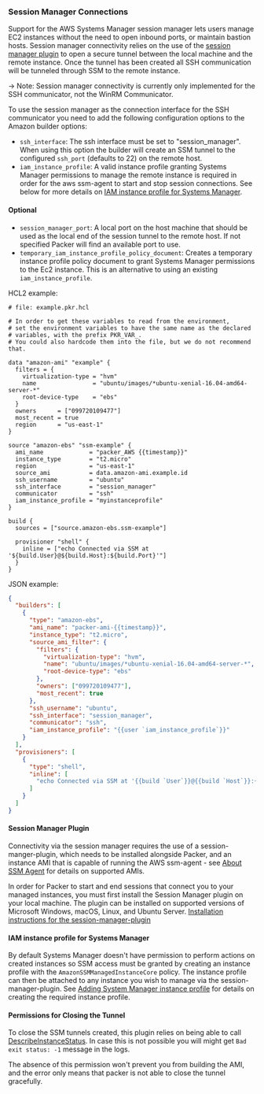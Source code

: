 ### Session Manager Connections

Support for the AWS Systems Manager session manager lets users manage EC2 instances without the need to open inbound ports, or maintain bastion hosts. Session manager connectivity relies on the use of the [session manager plugin](#session-manager-plugin) to open a secure tunnel between the local machine and the remote instance. Once the tunnel has been created all SSH communication will be tunneled through SSM to the remote instance.

-> Note: Session manager connectivity is currently only implemented for the SSH communicator, not the WinRM Communicator.

To use the session manager as the connection interface for the SSH communicator you need to add the following configuration options to the Amazon builder options:

- `ssh_interface`: The ssh interface must be set to "session_manager". When using this option the builder will create an SSM tunnel to the configured `ssh_port` (defaults to 22) on the remote host.
- `iam_instance_profile`: A valid instance profile granting Systems Manager permissions to manage the remote instance is required in order for the aws ssm-agent to start and stop session connections.
  See below for more details on [IAM instance profile for Systems Manager](#iam-instance-profile-for-systems-manager).

#### Optional

- `session_manager_port`: A local port on the host machine that should be used as the local end of the session tunnel to the remote host. If not specified Packer will find an available port to use.
- `temporary_iam_instance_profile_policy_document`: Creates a temporary instance profile policy document to grant Systems Manager permissions to the Ec2 instance. This is an alternative to using an existing `iam_instance_profile`.

HCL2 example:

```hcl
# file: example.pkr.hcl

# In order to get these variables to read from the environment,
# set the environment variables to have the same name as the declared
# variables, with the prefix PKR_VAR_.
# You could also hardcode them into the file, but we do not recommend that.

data "amazon-ami" "example" {
  filters = {
    virtualization-type = "hvm"
    name                = "ubuntu/images/*ubuntu-xenial-16.04-amd64-server-*"
    root-device-type    = "ebs"
  }
  owners      = ["099720109477"]
  most_recent = true
  region      = "us-east-1"
}

source "amazon-ebs" "ssm-example" {
  ami_name             = "packer_AWS {{timestamp}}"
  instance_type        = "t2.micro"
  region               = "us-east-1"
  source_ami           = data.amazon-ami.example.id
  ssh_username         = "ubuntu"
  ssh_interface        = "session_manager"
  communicator         = "ssh"
  iam_instance_profile = "myinstanceprofile"
}

build {
  sources = ["source.amazon-ebs.ssm-example"]

  provisioner "shell" {
    inline = ["echo Connected via SSM at '${build.User}@${build.Host}:${build.Port}'"]
  }
}
```

JSON example:

```json
{
  "builders": [
    {
      "type": "amazon-ebs",
      "ami_name": "packer-ami-{{timestamp}}",
      "instance_type": "t2.micro",
      "source_ami_filter": {
        "filters": {
          "virtualization-type": "hvm",
          "name": "ubuntu/images/*ubuntu-xenial-16.04-amd64-server-*",
          "root-device-type": "ebs"
        },
        "owners": ["099720109477"],
        "most_recent": true
      },
      "ssh_username": "ubuntu",
      "ssh_interface": "session_manager",
      "communicator": "ssh",
      "iam_instance_profile": "{{user `iam_instance_profile`}}"
    }
  ],
  "provisioners": [
    {
      "type": "shell",
      "inline": [
        "echo Connected via SSM at '{{build `User`}}@{{build `Host`}}:{{build `Port`}}'"
      ]
    }
  ]
}
```

#### Session Manager Plugin

Connectivity via the session manager requires the use of a session-manger-plugin, which needs to be installed alongside Packer, and an instance AMI that is capable of running the AWS ssm-agent - see [About SSM Agent](https://docs.aws.amazon.com/systems-manager/latest/userguide/prereqs-ssm-agent.html) for details on supported AMIs.

In order for Packer to start and end sessions that connect you to your managed instances, you must first install the Session Manager plugin on your local machine. The plugin can be installed on supported versions of Microsoft Windows, macOS, Linux, and Ubuntu Server.
[Installation instructions for the session-manager-plugin](https://docs.aws.amazon.com/systems-manager/latest/userguide/session-manager-working-with-install-plugin.html)

#### IAM instance profile for Systems Manager

By default Systems Manager doesn't have permission to perform actions on created instances so SSM access must be granted by creating an instance profile with the `AmazonSSMManagedInstanceCore` policy. The instance profile can then be attached to any instance you wish to manage via the session-manager-plugin. See [Adding System Manager instance profile](https://docs.aws.amazon.com/systems-manager/latest/userguide/setup-instance-profile.html#instance-profile-add-permissions) for details on creating the required instance profile.

#### Permissions for Closing the Tunnel

To close the SSM tunnels created, this plugin relies on being able to call
[DescribeInstanceStatus](https://docs.aws.amazon.com/AWSEC2/latest/APIReference/API_DescribeInstanceStatus.html).
In case this is not possible you will might get `Bad exit status: -1` message in the logs.

The absence of this permission won't prevent you from building the AMI, and the error only means that packer is not able to close the tunnel gracefully.
